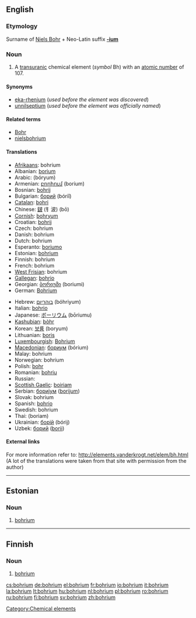 {{also|Bohrium}}
==English==
{{elements|Bh|seaborgium|Sg|hassium|Hs}}

===Etymology===
Surname of [[w:Niels Bohr|Niels Bohr]] + Neo-Latin suffix '''[[-ium]]'''

===Noun===
{{en-noun|-}}
{{wikipedia}}

# A [[transuranic]] chemical element (''symbol'' Bh) with an [[atomic number]] of 107.

====Synonyms====
* [[eka-rhenium]] (''used before the element was discovered'')
* [[unnilseptium]] (''used before the element was officially named'')

====Related terms====
* [[w:Niels Bohr|Bohr]]
* [[nielsbohrium]]

====Translations====
{{top}}
* [[Afrikaans]]: bohrium
* Albanian: [[borium]]
* Arabic: {{Arab|[[بوريوم]]}} (bóryum) {{m}}
* Armenian: [[բորիում]] (borium)
* Bosnian: [[bohrij]]
* Bulgarian: [[борий]] (bóriî) {{m}}
* [[Catalan]]: [[bohri]]
* Chinese:  [[𨨏]] (钅波) (bō)
* [[Cornish]]: [[bohryum]]
* Croatian: [[bohrij]]
* Czech: bohrium
* Danish: bohrium
* Dutch: bohrium {{n}}
* Esperanto: [[boriumo]]
* Estonian: [[#Estonian|bohrium]]
* Finnish: bohrium
* French: bohrium {{m}}
* [[West Frisian]]: bohrium
* [[Gallegan]]: [[bohrio]]
* Georgian: [[ბორიუმი]] (boriumi)
* German: [[Bohrium]] {{n}}
{{mid}}
* Hebrew: [[בוהריום]] (bóhriyum)
* Italian: [[bohrio]] {{m}}
* Japanese: [[ボーリウム]] (bōriumu)
* [[Kashubian]]: [[bòhr]]
* Korean: [[보륨]] (boryum)
* Lithuanian: [[boris]]
* [[Luxembourgish]]: [[Bohrium]] {{n}}
* [[Macedonian]]: [[бориум]] (bórium) {{m}}
* Malay: bohrium
* Norwegian: bohrium
* Polish: [[bohr]] {{m}}
* Romanian: [[bohriu]] {{n}}
* Russian: {{t|ru|борий|tr=bórij|m}}
* [[Scottish Gaelic]]: [[boiriam]]
* Serbian: [[бориjум]] ([[borijum]]) {{m}}
* Slovak: bohrium
* Spanish: [[bohrio]] {{m}}
* Swedish: bohrium
* Thai: {{Thai|[[มอหเรียม]]}} (boriam)
* Ukrainian: [[борiй]] (bórij) {{m}}
* Uzbek: [[борий]] ([[borii]])
{{bottom}}

====External links====
For more information refer to:
http://elements.vanderkrogt.net/elem/bh.html
(A lot of the translations were taken from that site with permission from the author)

[[Category:Chemical elements]]

----

==Estonian==

===Noun===
{{infl|et|noun}}

# {{chemical element|lang=et}} [[#English|bohrium]]

----

==Finnish==
{{wikipedia|lang=fi}}

===Noun===
{{fi-noun}}

# {{chemical element|lang=fi}} [[#English|bohrium]]

[[cs:bohrium]]
[[de:bohrium]]
[[el:bohrium]]
[[fr:bohrium]]
[[io:bohrium]]
[[it:bohrium]]
[[la:bohrium]]
[[lt:bohrium]]
[[hu:bohrium]]
[[nl:bohrium]]
[[pl:bohrium]]
[[ro:bohrium]]
[[ru:bohrium]]
[[fi:bohrium]]
[[sv:bohrium]]
[[zh:bohrium]]